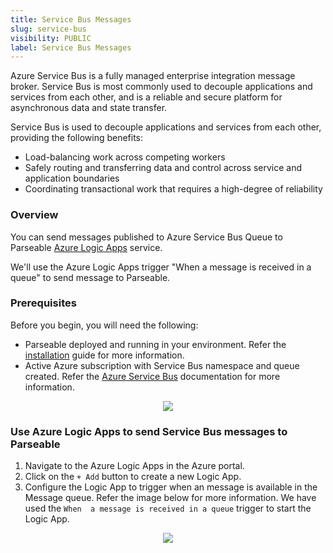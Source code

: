 ```yaml
---
title: Service Bus Messages
slug: service-bus
visibility: PUBLIC
label: Service Bus Messages
---
```


Azure Service Bus is a fully managed enterprise integration message broker. Service Bus is most commonly used to decouple applications and services from each other, and is a reliable and secure platform for asynchronous data and state transfer.

Service Bus is used to decouple applications and services from each other, providing the following benefits:

- Load-balancing work across competing workers
- Safely routing and transferring data and control across service and application boundaries
- Coordinating transactional work that requires a high-degree of reliability

### Overview

You can send messages published to Azure Service Bus Queue to Parseable [Azure Logic Apps](https://learn.microsoft.com/en-us/azure/logic-apps/logic-apps-overview) service. 

We'll use the Azure Logic Apps trigger "When a message is received in a queue" to send message to Parseable.

### Prerequisites

Before you begin, you will need the following:

- Parseable deployed and running in your environment. Refer the [installation](https://www.parseable.com/docs/category/installation) guide for more information.
- Active Azure subscription with Service Bus namespace and queue created. Refer the [Azure Service Bus](https://docs.microsoft.com/en-us/azure/service-bus-messaging/service-bus-quickstart-portal) documentation for more information.

<p align="center">
  <img src="https://parseable.com/azure/service_bus.png"/>
</p>

### Use Azure Logic Apps to send Service Bus messages to Parseable

1. Navigate to the Azure Logic Apps in the Azure portal.
2. Click on the `+ Add` button to create a new Logic App.
3. Configure the Logic App to trigger when an message is available in the Message queue. Refer the image below for more information. We have used the `When  a message is received in a queue` trigger to start the Logic App.

<p align="center">
  <img src="https://parseable.com/azure/logic_apps.png"/>
</p>
